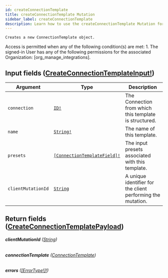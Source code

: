 ```yaml
---
id: createConnectionTemplate
title: createConnectionTemplate Mutation
sidebar_label: createConnectionTemplate
description: Learn how to use the createConnectionTemplate Mutation for Builder's API.
---
```


    Creates a new ConnectionTemplate object.

Access is permitted when any of the following condition(s) are met: 1. The signed-in User has any of the following permissions for the associated Organization: [org_manage_integrations].

## Input fields ([CreateConnectionTemplateInput!](/composer/builder/api/schema/input_object/CreateConnectionTemplateInput.mdx))

| Argument           | Type                                                                                | Description                                                 |
| ------------------ | ----------------------------------------------------------------------------------- | ----------------------------------------------------------- |
| `connection`       | [`ID!`](/composer/builder/api/schema/scalar/ID.mdx)                                                   | The Connection from which this template is structured.      |
| `name`             | [`String!`](/composer/builder/api/schema/scalar/String.mdx)                                           | The name of this template.                                  |
| `presets`          | [`[ConnectionTemplateField]!`](/composer/builder/api/schema/input_object/ConnectionTemplateField.mdx) | The input presets associated with this template.            |
| `clientMutationId` | [`String`](/composer/builder/api/schema/scalar/String.mdx)                                            | A unique identifier for the client performing the mutation. |

## Return fields ([CreateConnectionTemplatePayload](/composer/builder/api/schema/object/CreateConnectionTemplatePayload.mdx))

###### <b>clientMutationId</b> ([String](/composer/builder/api/schema/scalar/String.mdx))

###### <b>connectionTemplate</b> ([ConnectionTemplate](/composer/builder/api/schema/object/ConnectionTemplate.mdx))

###### <b>errors</b> ([[ErrorType!]!](/composer/builder/api/schema/object/ErrorType.mdx))
